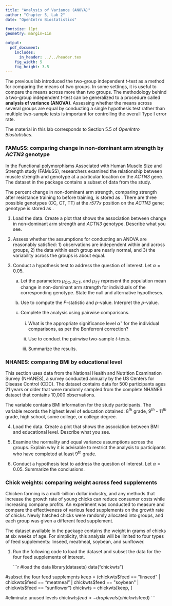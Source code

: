 ```yaml
---
title: "Analysis of Variance (ANOVA)"
author: "Chapter 5, Lab 2"
date: "OpenIntro Biostatistics"

fontsize: 11pt
geometry: margin=1in

output:
  pdf_document:
    includes:
      in_header: ../../header.tex
    fig_width: 5
    fig_height: 3.5
---
```


\begin{small}
	
	\textbf{Topics}
	\begin{itemize}
	  \item ANOVA $F$-test
	  \item Adjustment for multiple comparisons
	\end{itemize}
	
\end{small}

The previous lab introduced the two-group independent $t$-test as a method for comparing the means of two groups. In some settings, it is useful to compare the means across more than two groups. The methodology behind a two-group independent $t$-test can be generalized to a procedure called **analysis of variance (ANOVA)**. Assessing whether the means across several groups are equal by conducting a single hypothesis test rather than multiple two-sample tests is important for controlling the overall Type I error rate. 

The material in this lab corresponds to Section 5.5 of *OpenIntro Biostatistics*.

### FAMuSS: comparing change in non-dominant arm strength by *ACTN3* genotype

\begin{center}
\textit{Is change in non-dominant arm strength after resistance training associated with genotype?}
\end{center}

In the Functional polymorphisms Associated with Human Muscle Size and Strength study (FAMuSS), researchers examined the relationship between muscle strength and genotype at a particular location on the *ACTN3* gene. The \texttt{famuss} dataset in the \texttt{oibiostat} package contains a subset of data from the study. 

The percent change in non-dominant arm strength, comparing strength after resistance training to before training, is stored as \texttt{ndrm.ch}. There are three possible genotypes (CC, CT, TT) at the *r577x* position on the *ACTN3* gene; genotype is stored as \texttt{actn3.r557x}.

1. Load the data. Create a plot that shows the association between change in non-dominant arm strength and *ACTN3* genotype. Describe what you see.

2. Assess whether the assumptions for conducting an ANOVA are reasonably satisfied: 1) observations are independent within and across groups, 2) the data within each group are nearly normal, and 3) the variability across the groups is about equal.

3. Conduct a hypothesis test to address the question of interest. Let $\alpha = 0.05$.

    a) Let the parameters $\mu_{CC}$, $\mu_{CT}$, and $\mu_{TT}$ represent the population mean change in non-dominant arm strength for individuals of the corresponding genotype. State the null and alternative hypotheses.
    
    b) Use \texttt{summary(aov())} to compute the $F$-statistic and $p$-value. Interpret the $p$-value.
    
    d) Complete the analysis using pairwise comparisons.
    
        i. What is the appropriate significance level $\alpha^{\star}$ for the individual comparisons, as per the Bonferroni correction?
        
        ii. Use \texttt{pairwise.t.test()} to conduct the pairwise two-sample $t$-tests.
        
        iii. Summarize the results.
        
### NHANES: comparing BMI by educational level

\begin{center}
\textit{Is body mass index (BMI) associated with educational attainment?}
\end{center}

This section uses data from the National Health and Nutrition Examination Survey (NHANES), a survey conducted annually by the US Centers for Disease Control (CDC).\footnote{The dataset was first introduced in Chapter 1, Lab 1 (Introduction to Data).} The dataset \texttt{nhanes.samp.adult.500} contains data for 500 participants ages 21 years or older that were randomly sampled from the complete NHANES dataset that contains 10,000 observations.

The variable \texttt{BMI} contains BMI information for the study participants. The variable \texttt{Education} records the highest level of education obtained: 8$^{th}$ grade, 9$^{th}$ - 11$^{th}$ grade, high school, some college, or college degree.

4. Load the data. Create a plot that shows the association between BMI and educational level. Describe what you see.

5. Examine the normality and equal variance assumptions across the groups. Explain why it is advisable to restrict the analysis to participants who have completed at least $9^{th}$ grade.

6. Conduct a hypothesis test to address the question of interest. Let $\alpha = 0.05$. Summarize the conclusions.


### Chick weights: comparing weight across feed supplements

Chicken farming is a multi-billion dollar industry, and any methods that increase the growth rate of young chicks can reduce consumer costs while increasing company profits. An experiment was conducted to measure and compare the effectiveness of various feed supplements on the growth rate of chicks. Newly hatched chicks were randomly allocated into groups, and each group was given a different feed supplement. 

The \texttt{chickwts} dataset available in the \texttt{datasets} package contains the weight in grams of chicks at six weeks of age. For simplicity, this analysis will be limited to four types of feed supplements: linseed, meatmeal, soybean, and sunflower.


1. Run the following code to load the \texttt{chickwts} dataset and subset the data for the four feed supplements of interest.

    ```r
#load the data
library(datasets)
data("chickwts")

#subset the four feed supplements
keep = (chickwts$feed == "linseed" | chickwts$feed == "meatmeal" |
  chickwts$feed == "soybean" | chickwts$feed == "sunflower")
chickwts = chickwts[keep, ]

#eliminate unused levels
chickwts$feed <- droplevels(chickwts$feed)
```


